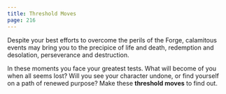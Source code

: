 ```yaml
---
title: Threshold Moves
page: 216
---
```


Despite your best efforts to overcome the perils of the Forge, calamitous events may bring you to the precipice of life and death, redemption and desolation, perseverance and destruction.

In these moments you face your greatest tests. What will become of you when all seems lost? Will you see your character undone, or find yourself on a path of renewed purpose? Make these **threshold moves** to find out.
